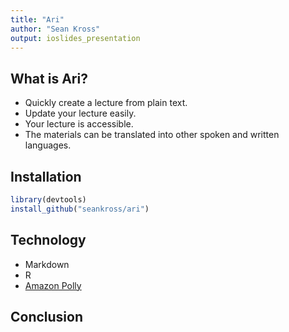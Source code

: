 ```yaml
---
title: "Ari"
author: "Sean Kross"
output: ioslides_presentation
---
```


## What is Ari?

- Quickly create a lecture from plain text.
- Update your lecture easily.
- Your lecture is accessible.
- The materials can be translated into other spoken and written languages.

## Installation

```r
library(devtools)
install_github("seankross/ari")
```

## Technology

- Markdown
- R
- [Amazon Polly](https://aws.amazon.com/polly/)

## Conclusion
